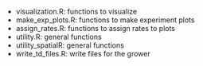 + visualization.R: functions to visualize 
+ make_exp_plots.R: functions to make experiment plots
+ assign_rates.R: functions to assign rates to plots
+ utility.R: general functions 
+ utility_spatialR: general functions 
+ write_td_files.R: write files for the grower  